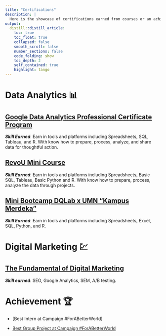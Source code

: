 ```yaml
---
title: "Certifications"
description: |
  Here is the showcase of certifications earned from courses or an achievement.
output:
  distill::distill_article:
    toc: true
    toc_float: true
    collapsed: false
    smooth_scroll: false
    number_sections: false
    code_folding: show
    toc_depth: 2
    self_contained: true
    highlight: tango
---
```


# Data Analytics 📊

## [Google Data Analytics Professional Certificate Program](https://www.coursera.org/account/accomplishments/specialization/certificate/DQWXSUYY3QDC)

***Skill Earned***: Earn in tools and platforms including Spreadsheets, SQL, Tableau, and R. With know how to prepare, process, analyze, and share data for thoughtful action.

## [RevoU Mini Course](https://drive.google.com/drive/folders/1pjwlf18_X_rgAv8JIMiNzeb4dZ7YGgCd)

***Skill Earned***: Earn in tools and platforms including Spreadsheets, Basic SQL, Tableau, Basic Python and R. With know how to prepare, process, analyze the data through projects.

## [Mini Bootcamp DQLab x UMN “Kampus Merdeka”](https://drive.google.com/drive/folders/1pjwlf18_X_rgAv8JIMiNzeb4dZ7YGgCd)

***Skill Earned***: Earn in tools and platforms including Spreadsheets, Excel, SQL, Python, and R.



# Digital Marketing 💹

## [The Fundamental of Digital Marketing](https://drive.google.com/drive/folders/1pjwlf18_X_rgAv8JIMiNzeb4dZ7YGgCd){target="_blank"}

***Skill earned***: SEO, Google Analytics, SEM, A/B testing.



# Achievement 🏆

- [Best Intern at Campaign #ForABetterWorld]

- [Best Group Project at Campaign #ForABetterWorld](https://drive.google.com/file/d/1WCiAcOENRJD1HF7y1n2dWdizUWQJuSAD/view?usp=drive_link){target="_blank"}